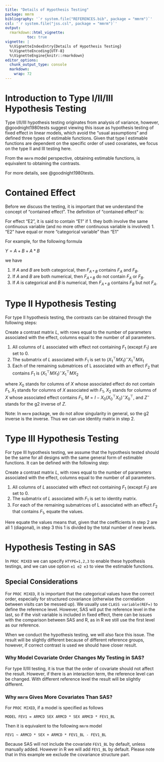 ```yaml
---
title: "Details of Hypothesis Testing"
package: mmrm
bibliography: '`r system.file("REFERENCES.bib", package = "mmrm")`'
csl: '`r system.file("jss.csl", package = "mmrm")`'
output:
  rmarkdown::html_vignette:
          toc: true
vignette: |
  %\VignetteIndexEntry{Details of Hypothesis Testing}
  %\VignetteEncoding{UTF-8}
  %\VignetteEngine{knitr::rmarkdown}
editor_options:
  chunk_output_type: console
  markdown:
    wrap: 72
---
```


# Introduction to Type I/II/III Hypothesis Testing


Type I/II/III hypothesis testing originates from analysis of variance, however, 
@goodnight1980tests suggest viewing this issue as hypothesis testing of fixed effect
in linear models, which avoid the "usual assumptions" and defined three types of estimable
functions.
Given that type I estimable functions are dependent on the specific order of used covariates,
we focus on the type II and III testing here.

From the `mmrm` model perspective, obtaining estimable functions, is equivalent to obtaining the
contrasts.

For more details, see @goodnight1980tests.

# Contained Effect

Before we discuss the testing, it is important that we understand the concept of "contained effect".
The definition of "contained effect" is:

For effect "E2", it is said to contain "E1" if
1. they both involve the same continuous variable (and no more other continuous variable is involved)
1. "E2" have equal or more "categorical variable" than "E1"

For example, for the following formula

$Y = A + B + A*B$

we have

1. If $A$ and $B$ are both categorical, then $F_{A*B}$ contains $F_{A}$ and $F_{B}$.
1. If $A$ and $B$ are both numerical, then $F_{A*B}$ do not contain $F_{A}$ or $F_{B}$.
1. If $A$ is categorical and $B$ is numerical, then $F_{A*B}$ contains $F_{B}$ but not $F_{A}$.

# Type II Hypothesis Testing

For type II hypothesis testing, the contrasts can be obtained through the following steps:

Create a contrast matrix $L$, with rows equal to the number of parameters associated with the effect,
columns equal to the number of all parameters.

1. All columns of $L$ associated with effect not containing $F_1$ (except $F_1$) are set to 0.
1. The submatrix of $L$ associated with $F_1$ is set to $(X_1^\top M X_1)^{-}X_1^\top M X_1$
1. Each of the remaining submatrices of L associated with an effect $F_2$ that contains $F_1$ is $(X_1^\top M X_1)^{-}X_1^\top M X_2$

where $X_0$ stands for columns of $X$ whose associated effect do not contain $F_1$,
$X_1$ stands for columns of $X$ associated with $F_1$,
$X_2$ stands for columns of $X$ whose associated effect contains $F_1$,
$M = I - X_0(X_0^\top X_0)^{-}X_0^\top$,
and $Z^{-}$ stands for the g2 inverse of $Z$.

Note: In `mmrm` package, we do not allow singularity in general, so the g2 inverse is the inverse.
Thus we can use identity matrix in step 2.

# Type III Hypothesis Testing

For type III hypothesis testing, we assume that the hypothesis tested should be the same for all
designs with the same general form of estimable functions.
It can be defined with the following step:

Create a contrast matrix $L$, with rows equal to the number of parameters associated with the effect,
columns equal to the number of all parameters.

1. All columns of $L$ associated with effect not containing $F_1$ (except $F_1$) are set to 0.
1. The submatrix of $L$ associated with $F_1$ is set to identity matrix.
1. For each of the remaining submatrices of L associated with an effect $F_2$ that contains $F_1$, equate the
values.

Here equate the values means that, given that the coefficients in step 2 are all 1 (diagonal), in step 3
this 1 is divided by the total number of new levels.

# Hypothesis Testing in SAS

In `PROC MIXED` we can specify `HTYPE=1,2,3` to enable these hypothesis testings, and we can use option `e1 e2 e3` to
view the estimable functions.

## Special Considerations

For `PROC MIXED`, it is important that the categorical values have the correct order, especially
for structured covariance (otherwise the correlation between visits can be messed up).
We usually use `CLASS variable(REF=)` to define the reference level.
However, SAS will put the reference level in the last, so if the visit variable is included in fixed effect,
there can be issues with the comparison between SAS and R, as in R we still use the first level as our reference.

When we conduct the hypothesis testing, we will also face this issue.
The result will be slightly different because of different reference groups, however, if correct contrast is used
we should have closer result.

### Why Model Covariate Order Changes My Testing in SAS?

For type II/III testing, it is true that the order of covariate should not affect the result.
However, if there is an interaction term, the reference level can be changed.
With different reference level the result will be slightly different.

### Why `mmrm` Gives More Covariates Than SAS?

For `PROC MIXED`, if a model is specified as follows

```
MODEL FEV1 = ARMCD SEX ARMCD * SEX ARMCD * FEV1_BL
```

Then it is equivalent to the following `mmrm` model

```
FEV1 ~ ARMCD * SEX + ARMCD * FEV1_BL - FEV1_BL
```

Because SAS will not include the covariate `FEV1_BL` by default, unless manually added.
However in R we will add `FEV1_BL` by default.
Please note that in this example we exclude the covariance structure part.
